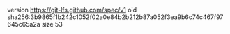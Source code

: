 version https://git-lfs.github.com/spec/v1
oid sha256:3b9865f1b242c1052f02a0e84b2b212b87a052f3ea9b6c74c467f97645c65a2a
size 53
